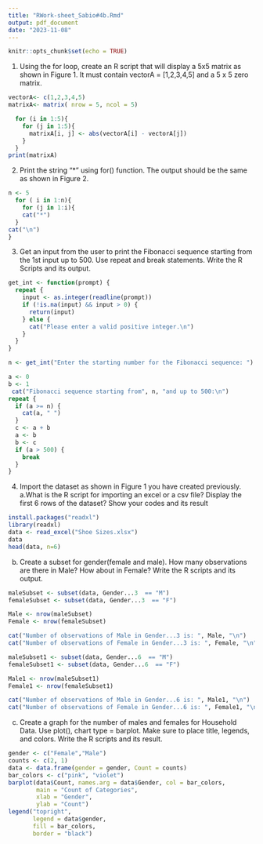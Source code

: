 ```yaml
---
title: "RWork-sheet_Sabio#4b.Rmd"
output: pdf_document
date: "2023-11-08"
---
```


```r
knitr::opts_chunk$set(echo = TRUE)
```
1. Using the for loop, create an R script that will display a 5x5 matrix as shown in
Figure 1. It must contain vectorA = [1,2,3,4,5] and a 5 x 5 zero matrix.
```r
vectorA<- c(1,2,3,4,5)
matrixA<- matrix( nrow = 5, ncol = 5)

  for (i in 1:5){
    for (j in 1:5){
      matrixA[i, j] <- abs(vectorA[i] - vectorA[j])
    }
  }
print(matrixA)
```
2. Print the string "*" using for() function. The output should be the same as shown
in Figure 2.

```r
n <- 5
  for ( i in 1:n){
    for (j in 1:i){
    cat("*")
  }
cat("\n")
}
```
3. Get an input from the user to print the Fibonacci sequence starting from the 1st input
up to 500. Use repeat and break statements. Write the R Scripts and its output.
```r
get_int <- function(prompt) {
  repeat {
    input <- as.integer(readline(prompt))
    if (!is.na(input) && input > 0) {
      return(input)
    } else {
      cat("Please enter a valid positive integer.\n")
    }
  }
}

n <- get_int("Enter the starting number for the Fibonacci sequence: ")

a <- 0
b <- 1
 cat("Fibonacci sequence starting from", n, "and up to 500:\n")
repeat {
  if (a >= n) {
    cat(a, " ")
  }
  c <- a + b
  a <- b
  b <- c
  if (a > 500) {
    break
  }
}
```
4. Import the dataset as shown in Figure 1 you have created previously.
a.What is the R script for importing an excel or a csv file? Display the first 6 rows of the dataset? Show your codes and its result
```r
install.packages("readxl")
library(readxl)
data <- read_excel("Shoe Sizes.xlsx")
data 
head(data, n=6)
```
b. Create a subset for gender(female and male). How many observations are there in Male? How about in Female? Write the R scripts and its output.
```r
maleSubset <- subset(data, Gender...3  == "M")
femaleSubset <- subset(data, Gender...3  == "F")

Male <- nrow(maleSubset)
Female <- nrow(femaleSubset)

cat("Number of observations of Male in Gender...3 is: ", Male, "\n")
cat("Number of observations of Female in Gender...3 is: ", Female, "\n")

maleSubset1 <- subset(data, Gender...6  == "M")
femaleSubset1 <- subset(data, Gender...6  == "F")

Male1 <- nrow(maleSubset1)
Female1 <- nrow(femaleSubset1)

cat("Number of observations of Male in Gender...6 is: ", Male1, "\n")
cat("Number of observations of Female in Gender...6 is: ", Female1, "\n")
```
c. Create a graph for the number of males and females for Household Data. Use plot(), chart type = barplot. Make sure to place title, legends, and colors. Write the R scripts and
its result.
```r
gender <- c("Female","Male")
counts <- c(2, 1)
data <- data.frame(gender = gender, Count = counts)
bar_colors <- c("pink", "violet")
barplot(data$Count, names.arg = data$Gender, col = bar_colors,
        main = "Count of Categories",
        xlab = "Gender",
        ylab = "Count")
legend("topright",
       legend = data$gender,
       fill = bar_colors,
       border = "black")
```           